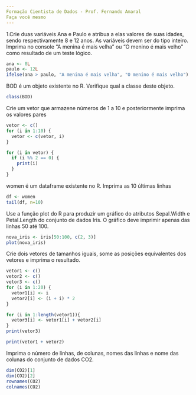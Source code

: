 ```yaml
---
Formação Cientista de Dados - Prof. Fernando Amaral
Faça você mesmo
---
```


1.Crie duas variáveis Ana e Paulo e atribua a elas valores de suas idades, sendo respectivamente 8 e 12 anos. As variáveis devem ser do tipo inteiro. Imprima no console "A menina é mais velha" ou "O menino é mais velho" como resultado de um teste lógico.
```R
ana <- 8L
paulo <- 12L
ifelse(ana > paulo, "A menina é mais velha", "O menino é mais velho")
```

BOD é um objeto existente no R. Verifique qual a classe deste objeto.
```R
class(BOD)
```

Crie um vetor que armazene números de 1 a 10 e posteriormente imprima os valores pares
```R
vetor <- c()
for (i in 1:10) {
  vetor <- c(vetor, i)
}

for (i in vetor) {
  if (i %% 2 == 0) {
    print(i)
  }
}
```

women é um dataframe existente no R. Imprima as 10 últimas linhas
```R
df <- women
tail(df, n=10)
```

Use a função plot do R para produzir um gráfico do atributos Sepal.Width e Petal.Length do conjunto de dados Iris. O gráfico deve imprimir apenas das linhas 50 até 100.
```R
nova_iris <- iris[50:100, c(2, 3)]
plot(nova_iris)
```

Crie dois vetores de tamanhos iguais, some as posições equivalentes dos vetores e imprima o resultado.
```R
vetor1 <- c()
vetor2 <- c()
vetor3 <- c()
for (i in 1:20) {
  vetor1[i] <- i
  vetor2[i] <- (i + i) * 2
}

for (i in 1:length(vetor1)){
  vetor3[i] <- vetor1[i] + vetor2[i]
}
print(vetor3)

print(vetor1 + vetor2)
```

Imprima o número de linhas, de colunas, nomes das linhas e nome das colunas do conjunto de dados CO2.
```R
dim(CO2)[1]
dim(CO2)[2]
rownames(CO2)
colnames(CO2)
```


